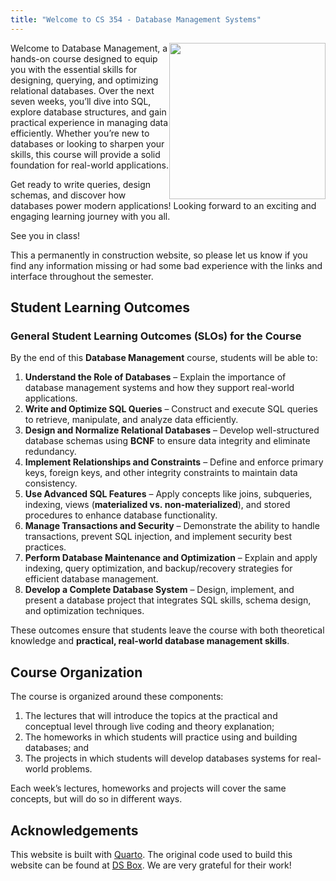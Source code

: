 ```yaml
---
title: "Welcome to CS 354 - Database Management Systems"
---
```


![](images/data-management.png){style="float: right;" fig-alt="Engineer icons created by smashingstocks - Flaticon" fig-align="right" width="250"}


Welcome to Database Management, a hands-on course designed to equip you with the essential skills for designing, querying, and optimizing relational databases. Over the next seven weeks, you'll dive into SQL, explore database structures, and gain practical experience in managing data efficiently. Whether you're new to databases or looking to sharpen your skills, this course will provide a solid foundation for real-world applications.

Get ready to write queries, design schemas, and discover how databases power modern applications! Looking forward to an exciting and engaging learning journey with you all.

See you in class! 


:::{.callout-warning}
This a permanently in construction website, so please let us know if you find any information missing or had some bad experience with the links and interface throughout the semester.
:::

<!-- The source code for everything you see here can be found [on GitHub](https://github.com/rstudio-education/datascience-box). -->


## Student Learning Outcomes {.unnumered}

### **General Student Learning Outcomes (SLOs) for the Course**  

By the end of this **Database Management** course, students will be able to:  

1. **Understand the Role of Databases** – Explain the importance of database management systems and how they support real-world applications.  
2. **Write and Optimize SQL Queries** – Construct and execute SQL queries to retrieve, manipulate, and analyze data efficiently.  
3. **Design and Normalize Relational Databases** – Develop well-structured database schemas using **BCNF** to ensure data integrity and eliminate redundancy.  
4. **Implement Relationships and Constraints** – Define and enforce primary keys, foreign keys, and other integrity constraints to maintain data consistency.  
5. **Use Advanced SQL Features** – Apply concepts like joins, subqueries, indexing, views (**materialized vs. non-materialized**), and stored procedures to enhance database functionality.  
6. **Manage Transactions and Security** – Demonstrate the ability to handle transactions, prevent SQL injection, and implement security best practices.  
7. **Perform Database Maintenance and Optimization** – Explain and apply indexing, query optimization, and backup/recovery strategies for efficient database management.  
8. **Develop a Complete Database System** – Design, implement, and present a database project that integrates SQL skills, schema design, and optimization techniques.  

These outcomes ensure that students leave the course with both theoretical knowledge and **practical, real-world database management skills**.

## Course Organization {.unnumbered}

The course is organized around these components:

1.  The lectures that will introduce the topics at the practical and conceptual level through live coding and theory explanation;
2.  The homeworks in which students will practice using and building databases; and
3.  The projects in which students will develop databases systems for real-world problems.

Each week's lectures, homeworks and projects will cover the same concepts, but will do so in different ways.

## Acknowledgements

This website is built with [Quarto](https://quarto.org){target="_blank"}. The original code used to build this website can be found at [DS Box](https://datasciencebox.org/){target="_blank"}. We are very grateful for their work!